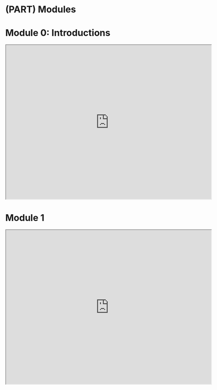# (PART) Modules {-}

# Module 0: Introductions

<iframe src="https://drive.google.com/file/d/1MiLebdA0sNDn8UR1fr52fc5nXr0r58Pl/preview" width="640" height="480" allow="autoplay"></iframe>

# Module 1

<iframe src="https://drive.google.com/file/d/1zjmIjjvpgiJTzuFFiWF8_8h1bn7xKL8e/preview" width="640" height="480" allow="autoplay"></iframe>
